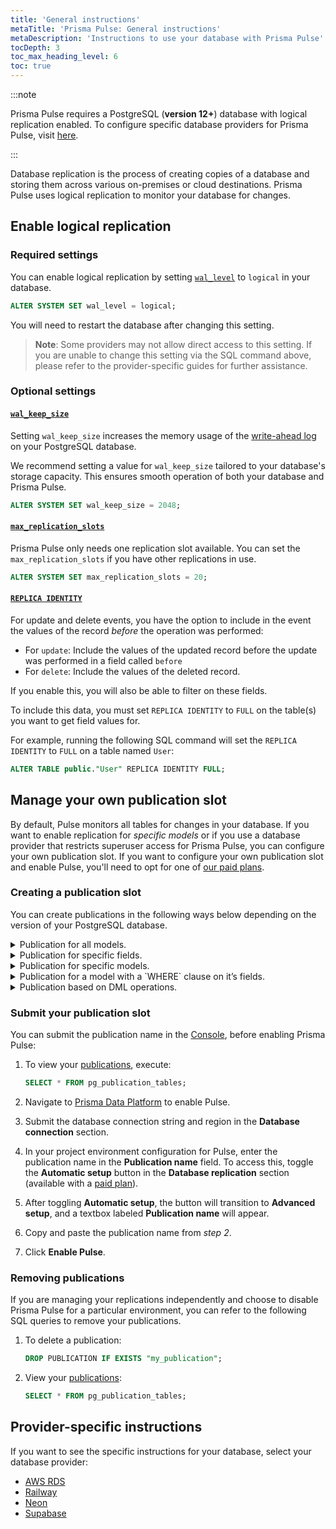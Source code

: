 ```yaml
---
title: 'General instructions'
metaTitle: 'Prisma Pulse: General instructions'
metaDescription: 'Instructions to use your database with Prisma Pulse'
tocDepth: 3
toc_max_heading_level: 6
toc: true
---
```


:::note

Prisma Pulse requires a PostgreSQL (**version 12+**) database with logical replication enabled. To configure specific database providers for Prisma Pulse, visit [here](/pulse/database-setup#provider-specific-instructions).

:::

Database replication is the process of creating copies of a database and storing them across various on-premises or cloud destinations. Prisma Pulse uses logical replication to monitor your database for changes.

## Enable logical replication

### Required settings

You can enable logical replication by setting [`wal_level`](https://www.postgresql.org/docs/current/runtime-config-wal.html) to `logical` in your database. 

```sql
ALTER SYSTEM SET wal_level = logical;
```

You will need to restart the database after changing this setting.

> **Note**: Some providers may not allow direct access to this setting. If you are unable to change this setting via the SQL command above, please refer to the provider-specific guides for further assistance.


### Optional settings

#### [`wal_keep_size`](https://www.postgresql.org/docs/current/runtime-config-replication.html)

Setting `wal_keep_size` increases the memory usage of the [write-ahead log](https://www.postgresql.org/docs/current/wal-intro.html) on your PostgreSQL database.

We recommend setting a value for `wal_keep_size` tailored to your database's storage capacity. This ensures smooth operation of both your database and Prisma Pulse.

```sql
ALTER SYSTEM SET wal_keep_size = 2048;
```

#### [`max_replication_slots`](https://www.postgresql.org/docs/current/runtime-config-replication.html)

Prisma Pulse only needs one replication slot available. You can set the `max_replication_slots` if you have other replications in use.

```sql
ALTER SYSTEM SET max_replication_slots = 20;
```

#### [`REPLICA IDENTITY`](https://www.postgresql.org/docs/current/sql-altertable.html#SQL-ALTERTABLE-REPLICA-IDENTITY)

For update and delete events, you have the option to include in the event the values of the record _before_ the operation was performed:

- For `update`: Include the values of the updated record before the update was performed in a field called `before`
- For `delete`: Include the values of the deleted record.

If you enable this, you will also be able to filter on these fields.

To include this data, you must set `REPLICA IDENTITY` to `FULL` on the table(s) you want to get field values for.

For example, running the following SQL command will set the `REPLICA IDENTITY` to `FULL` on a table named `User`:

```sql
ALTER TABLE public."User" REPLICA IDENTITY FULL;
```

## Manage your own publication slot

By default, Pulse monitors all tables for changes in your database. If you want to enable replication for *specific models* or if you use a database provider that restricts superuser access for Prisma Pulse, you can configure your own publication slot. If you want to configure your own publication slot and enable Pulse, you'll need to opt for one of [our paid plans](https://www.prisma.io/pricing#pulse).

### Creating a publication slot

You can create publications in the following ways below depending on the version of your PostgreSQL database.

<details>

<summary>Publication for all models.</summary>
<br/>
```sql
CREATE PUBLICATION all_models FOR ALL TABLES;
```

</details>

<details>

<summary>Publication for specific fields.</summary>

For example, create a publication that publishes all changes for table `users`, but replicates only columns `user_id` and `firstname`:

```sql
   CREATE PUBLICATION users_filtered FOR TABLE users (user_id, firstname);
```

</details>

<details>

<summary>Publication for specific models.</summary>

For example, create a publication that publishes all changes in two tables:

```sql
CREATE PUBLICATION user_and_department_publication FOR TABLE users, departments;
```

</details>

<details>

<summary>Publication for a model with a `WHERE` clause on it’s fields.</summary>

For example, create a publication that publishes all changes from active `departments`:

```sql
CREATE PUBLICATION active_departments FOR TABLE departments WHERE (active IS TRUE);
```

</details>

<details>

<summary>Publication based on DML operations.</summary>{' '}

For example, create a publication that only publishes `INSERT` operations in one table:

```sql
CREATE PUBLICATION insert_only FOR TABLE departments
WITH (publish = 'insert');
```

> `publish` (`string`)
>
> This parameter determines which DML operations will be published by the new publication to the subscribers. The value is comma-separated list of operations. The allowed operations are `insert`, `update`, `delete`, and `truncate`. The default is to publish all actions, and so the default value for this option is `'insert, update, delete, truncate'`.

You can learn more about the PostgreSQL's `CREATE PUBLICATION`, supported versions and see more examples [here](https://www.postgresql.org/docs/current/sql-createpublication.html).

</details>

### Submit your publication slot

You can submit the publication name in the [Console](https://console.prisma.io/login), before enabling Prisma Pulse:

1. To view your [publications](https://www.postgresql.org/docs/current/view-pg-publication-tables.html), execute:

   ```sql
   SELECT * FROM pg_publication_tables;
   ```

2. Navigate to [Prisma Data Platform](https://pris.ly/pdp) to enable Pulse.

3. Submit the database connection string and region in the **Database connection** section.

4. In your project environment configuration for Pulse, enter the publication name in the **Publication name** field. To access this, toggle the **Automatic setup** button in the **Database replication** section (available with a [paid plan](https://www.prisma.io/pricing#pulse)).

5. After toggling **Automatic setup**, the button will transition to **Advanced setup**, and a textbox labeled **Publication name** will appear.

6. Copy and paste the publication name from *step 2*.

7. Click **Enable Pulse**.

### Removing publications

If you are managing your replications independently and choose to disable Prisma Pulse for a particular environment, you can refer to the following SQL queries to remove your publications.

1. To delete a publication:

   ```sql
   DROP PUBLICATION IF EXISTS "my_publication";
   ```

2. View your [publications](https://www.postgresql.org/docs/current/view-pg-publication-tables.html):

   ```sql
   SELECT * FROM pg_publication_tables;
   ```

## Provider-specific instructions

If you want to see the specific instructions for your database, select your database provider:

- [AWS RDS](/pulse/database-setup/aws-rds)
- [Railway](/pulse/database-setup/railway)
- [Neon](/pulse/database-setup/neon)
- [Supabase](/pulse/database-setup/supabase)
